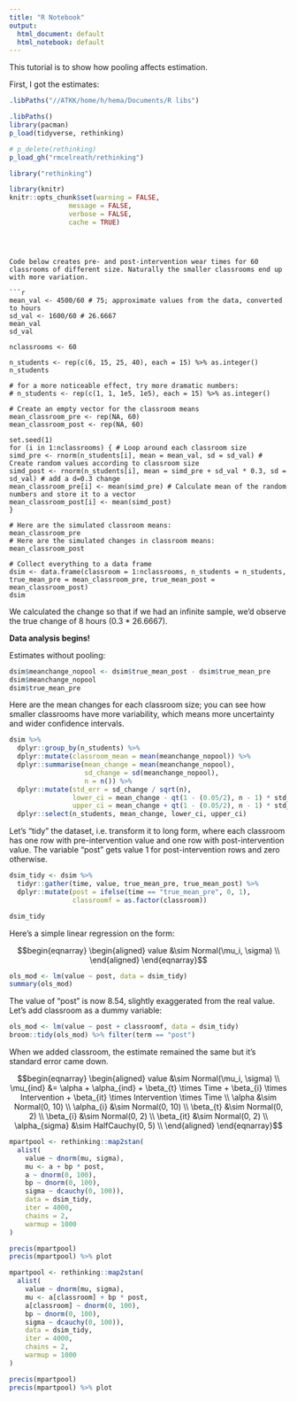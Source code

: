 ```yaml
---
title: "R Notebook"
output:
  html_document: default
  html_notebook: default
---
```


This tutorial is to show how pooling affects estimation. 

First, I got the estimates:

```r
.libPaths("//ATKK/home/h/hema/Documents/R libs")

.libPaths()
library(pacman)
p_load(tidyverse, rethinking)

# p_delete(rethinking)
p_load_gh("rmcelreath/rethinking")

library("rethinking")

library(knitr)
knitr::opts_chunk$set(warning = FALSE, 
               message = FALSE, 
               verbose = FALSE, 
               cache = TRUE)
```
```



Code below creates pre- and post-intervention wear times for 60 classrooms of different size. Naturally the smaller classrooms end up with more variation. 

```r
mean_val <- 4500/60 # 75; approximate values from the data, converted to hours
sd_val <- 1600/60 # 26.6667
mean_val
sd_val

nclassrooms <- 60

n_students <- rep(c(6, 15, 25, 40), each = 15) %>% as.integer()
n_students

# for a more noticeable effect, try more dramatic numbers:
# n_students <- rep(c(1, 1, 1e5, 1e5), each = 15) %>% as.integer()

# Create an empty vector for the classroom means
mean_classroom_pre <- rep(NA, 60)
mean_classroom_post <- rep(NA, 60)

set.seed(1)
for (i in 1:nclassrooms) { # Loop around each classroom size
simd_pre <- rnorm(n_students[i], mean = mean_val, sd = sd_val) # Create random values according to classroom size
simd_post <- rnorm(n_students[i], mean = simd_pre + sd_val * 0.3, sd = sd_val) # add a d=0.3 change
mean_classroom_pre[i] <- mean(simd_pre) # Calculate mean of the random numbers and store it to a vector
mean_classroom_post[i] <- mean(simd_post)
}

# Here are the simulated classroom means:
mean_classroom_pre
# Here are the simulated changes in classroom means:
mean_classroom_post

# Collect everything to a data frame
dsim <- data.frame(classroom = 1:nclassrooms, n_students = n_students, true_mean_pre = mean_classroom_pre, true_mean_post = mean_classroom_post)
dsim

```

We calculated the change so that if we had an infinite sample, we'd observe the true change of 8 hours (0.3 * 26.6667).

**Data analysis begins!** 

Estimates without pooling:

```r
dsim$meanchange_nopool <- dsim$true_mean_post - dsim$true_mean_pre
dsim$meanchange_nopool
dsim$true_mean_pre
```

Here are the mean changes for each classroom size; you can see how smaller classrooms have more variability, which means more uncertainty and wider confidence intervals.

```r
dsim %>% 
  dplyr::group_by(n_students) %>% 
  dplyr::mutate(classroom_mean = mean(meanchange_nopool)) %>% 
  dplyr::summarise(mean_change = mean(meanchange_nopool),
                   sd_change = sd(meanchange_nopool),
                   n = n()) %>% 
  dplyr::mutate(std_err = sd_change / sqrt(n),
                lower_ci = mean_change - qt(1 - (0.05/2), n - 1) * std_err,
                upper_ci = mean_change + qt(1 - (0.05/2), n - 1) * std_err) %>% 
  dplyr::select(n_students, mean_change, lower_ci, upper_ci)
```

Let's "tidy" the dataset, i.e. transform it to long form, where each classroom has one row with pre-intervention value and one row with post-intervention value. The variable "post" gets value 1 for post-intervention rows and zero otherwise.

```r
dsim_tidy <- dsim %>% 
  tidyr::gather(time, value, true_mean_pre, true_mean_post) %>% 
  dplyr::mutate(post = ifelse(time == "true_mean_pre", 0, 1),
                classroomf = as.factor(classroom))

dsim_tidy

```

Here's a simple linear regression on the form:

$$begin{eqnarray} 
\begin{aligned} 
value &\sim Normal(\mu_i, \sigma)  \\
\end{aligned}
\end{eqnarray}$$


```r

ols_mod <- lm(value ~ post, data = dsim_tidy)
summary(ols_mod)
```

The value of "post" is now 8.54, slightly exaggerated from the real value. Let's add classroom as a dummy variable:

```r

ols_mod <- lm(value ~ post + classroomf, data = dsim_tidy)
broom::tidy(ols_mod) %>% filter(term == "post")

```

When we added classroom, the estimate remained the same but it's standard error came down.


$$begin{eqnarray} 
\begin{aligned} 
value &\sim Normal(\mu_i, \sigma)  \\
\mu_{ind} &= \alpha + \alpha_{ind} + \beta_{t} \times Time + \beta_{i} \times Intervention +  \beta_{it} \times Intervention \times Time  \\
\alpha &\sim Normal(0, 10)   \\
\alpha_{i} &\sim Normal(0, 10)   \\
\beta_{t} &\sim Normal(0, 2)  \\
\beta_{i} &\sim Normal(0, 2)  \\
\beta_{it} &\sim Normal(0, 2)  \\
\alpha_{sigma} &\sim HalfCauchy(0, 5)  \\
\end{aligned}
\end{eqnarray}$$

```r
mpartpool <- rethinking::map2stan(
  alist(
    value ~ dnorm(mu, sigma),
    mu <- a + bp * post,
    a ~ dnorm(0, 100),
    bp ~ dnorm(0, 100),
    sigma ~ dcauchy(0, 100)),
    data = dsim_tidy,
    iter = 4000,
    chains = 2,
    warmup = 1000
)

precis(mpartpool)
precis(mpartpool) %>% plot
```

```r
mpartpool <- rethinking::map2stan(
  alist(
    value ~ dnorm(mu, sigma),
    mu <- a[classroom] + bp * post,
    a[classroom] ~ dnorm(0, 100),
    bp ~ dnorm(0, 100),
    sigma ~ dcauchy(0, 100)),
    data = dsim_tidy,
    iter = 4000,
    chains = 2,
    warmup = 1000
)

precis(mpartpool)
precis(mpartpool) %>% plot
```